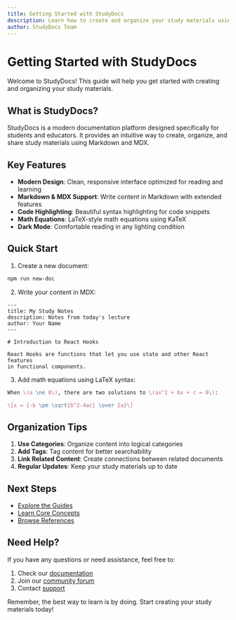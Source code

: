 ```yaml
---
title: Getting Started with StudyDocs
description: Learn how to create and organize your study materials using StudyDocs.
author: StudyDocs Team
---
```


# Getting Started with StudyDocs

Welcome to StudyDocs! This guide will help you get started with creating and organizing your study materials.

## What is StudyDocs?

StudyDocs is a modern documentation platform designed specifically for students and educators. It provides an intuitive way to create, organize, and share study materials using Markdown and MDX.

## Key Features

- **Modern Design**: Clean, responsive interface optimized for reading and learning
- **Markdown & MDX Support**: Write content in Markdown with extended features
- **Code Highlighting**: Beautiful syntax highlighting for code snippets
- **Math Equations**: LaTeX-style math equations using KaTeX
- **Dark Mode**: Comfortable reading in any lighting condition

## Quick Start

1. Create a new document:

```bash
npm run new-doc
```

2. Write your content in MDX:

```mdx
---
title: My Study Notes
description: Notes from today's lecture
author: Your Name
---

# Introduction to React Hooks

React Hooks are functions that let you use state and other React features
in functional components.
```

3. Add math equations using LaTeX syntax:

```latex
When \(a \ne 0\), there are two solutions to \(ax^2 + bx + c = 0\):

\[x = {-b \pm \sqrt{b^2-4ac} \over 2a}\]
```

## Organization Tips

1. **Use Categories**: Organize content into logical categories
2. **Add Tags**: Tag content for better searchability
3. **Link Related Content**: Create connections between related documents
4. **Regular Updates**: Keep your study materials up to date

## Next Steps

- [Explore the Guides](/guides)
- [Learn Core Concepts](/concepts)
- [Browse References](/references)

## Need Help?

If you have any questions or need assistance, feel free to:

1. Check our [documentation](/docs)
2. Join our [community forum](/community)
3. Contact [support](/support)

Remember, the best way to learn is by doing. Start creating your study materials today!